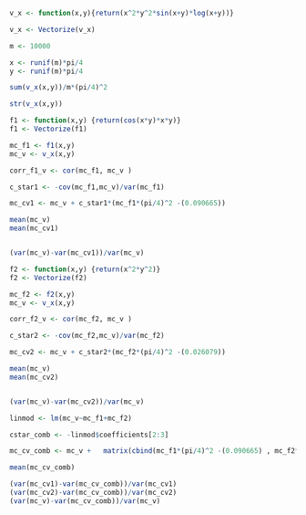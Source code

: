 


```r

v_x <- function(x,y){return(x^2*y^2*sin(x+y)*log(x+y))}

v_x <- Vectorize(v_x)

m <- 10000

x <- runif(m)*pi/4
y <- runif(m)*pi/4

sum(v_x(x,y))/m*(pi/4)^2

str(v_x(x,y))
```


```r

f1 <- function(x,y) {return(cos(x*y)*x*y)}
f1 <- Vectorize(f1)

mc_f1 <- f1(x,y)
mc_v <- v_x(x,y)

corr_f1_v <- cor(mc_f1, mc_v )

c_star1 <- -cov(mc_f1,mc_v)/var(mc_f1)

mc_cv1 <- mc_v + c_star1*(mc_f1*(pi/4)^2 -(0.090665))

mean(mc_v)
mean(mc_cv1)


(var(mc_v)-var(mc_cv1))/var(mc_v)

```


```r
f2 <- function(x,y) {return(x^2*y^2)}
f2 <- Vectorize(f2)

mc_f2 <- f2(x,y)
mc_v <- v_x(x,y)

corr_f2_v <- cor(mc_f2, mc_v )

c_star2 <- -cov(mc_f2,mc_v)/var(mc_f2)

mc_cv2 <- mc_v + c_star2*(mc_f2*(pi/4)^2 -(0.026079))

mean(mc_v)
mean(mc_cv2)


(var(mc_v)-var(mc_cv2))/var(mc_v)

```


```r
linmod <- lm(mc_v~mc_f1+mc_f2)

cstar_comb <- -linmod$coefficients[2:3]

mc_cv_comb <- mc_v +   matrix(cbind(mc_f1*(pi/4)^2 -(0.090665) , mc_f2*(pi/4)^2 -(0.026079)) ,m,2) %*% matrix(cstar_comb,2,1)

mean(mc_cv_comb)

(var(mc_cv1)-var(mc_cv_comb))/var(mc_cv1)
(var(mc_cv2)-var(mc_cv_comb))/var(mc_cv2)                         
(var(mc_v)-var(mc_cv_comb))/var(mc_v)

```